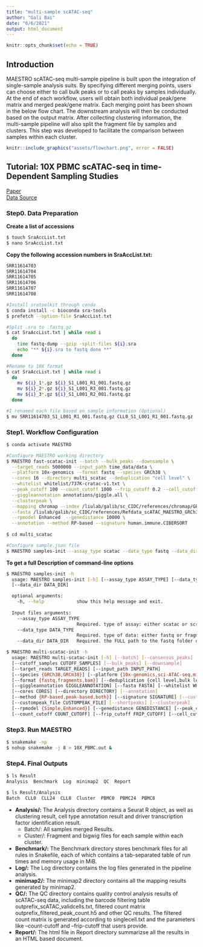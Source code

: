 ```yaml
---
title: "multi-sample scATAC-seq"
author: "Gali Bai"
date: "6/6/2021"
output: html_document
---
```


```r
knitr::opts_chunk$set(echo = TRUE)
```

## Introduction

MAESTRO scATAC-seq multi-sample pipeline is built upon the integration of single-sample analysis suits. By specifying different merging points, users can choose either to call bulk peaks or to call peaks by samples individually. At the end of each workflow, users will obtain both individual peak/gene matrix and merged peak/gene matrix. Each merging point has been shown in the below flow chart. The downstream analysis will then be conducted based on the output matrix. After collecting clustering information, the multi-sample pipeline will also split the fragment file by samples and clusters. This step was developed to facilitate the comparison between samples within each cluster.

```r
knitr::include_graphics("assets/flowchart.png", error = FALSE)

```

## Tutorial: 10X PBMC scATAC-seq in time-Dependent Sampling Studies

[Paper](https://genomebiology.biomedcentral.com/articles/10.1186/s13059-020-02032-0)\
[Data Source](https://www.ncbi.nlm.nih.gov/Traces/study/?acc=PRJNA545828&o=assay_type_s%3Aa)


### Step0. Data Preparation


**Create a list of accessions**

```bash
$ touch SraAccList.txt
$ nano SraAccList.txt

```

**Copy the following accession numbers in SraAccList.txt:**
```bash
SRR11614703
SRR11614704
SRR11614705
SRR11614706
SRR11614707
SRR11614708
```


```bash
#Install sratoolkit through conda
$ conda install -c bioconda sra-tools
$ prefetch --option-file SraAccList.txt

#Split .sra to .fastq.gz
$ cat SraAccList.txt | while read i
  do
    time fastq-dump --gzip -split-files ${i}.sra
    echo "** ${i}.sra to fastq done **"
  done

#Rename to 10X format
$ cat SraAccList.txt | while read i
  do
    mv ${i}_1*.gz ${i}_S1_L001_R1_001.fastq.gz
    mv ${i}_2*.gz ${i}_S1_L001_R3_001.fastq.gz
    mv ${i}_3*.gz ${i}_S1_L001_R2_001.fastq.gz
  done

#I renamed each file based on sample information (Optional)
$ mv SRR11614703_S1_L001_R1_001.fastq.gz CLL0_S1_L001_R1_001.fastq.gz

```

### Step1. Workflow Configuration
```bash
$ conda activate MAESTRO

#Configure MAESTRO working directory
$ MAESTRO fast-scatac-init --batch --bulk_peaks --downsample \
  --target_reads 5000000 --input_path time_data/data \
  --platform 10x-genomics --format fastq --species GRCh38 \
  --cores 16 --directory multi_scatac --deduplication "cell level" \
  --whitelist whitelist/737K-cratac-v1.txt \
  --peak_cutoff 100 --count_cutoff 1000 --frip_cutoff 0.2 --cell_cutoff 10 \
  --giggleannotation annotations/giggle.all \
  --clusterpeak \
  --mapping chromap --index /liulab/galib/sc_CIDC/references/chromap/GRCh38_chromap.index \
  --fasta /liulab/galib/sc_CIDC/references/Refdata_scATAC_MAESTRO_GRCh38_1.1.0/GRCh38_genome.fa \
  --rpmodel Enhanced  --genedistance 10000 \
  --annotation --method RP-based --signature human.immune.CIBERSORT
  
$ cd multi_scatac

#Configure sample.json file
$ MAESTRO samples-init --assay_type scatac --data_type fastq --data_dir time_data/data/
```

**To get a full Description of command-line options**
```bash
$ MAESTRO samples-init -h
  usage: MAESTRO samples-init [-h] [--assay_type ASSAY_TYPE] [--data_type DATA_TYPE] 
  [--data_dir DATA_DIR]

  optional arguments:
    -h, --help            show this help message and exit.
  
  Input files arguments:
    --assay_type ASSAY_TYPE
                          Required. type of assay: either scatac or scrna.
    --data_type DATA_TYPE
                          Required. type of data: either fastq or fragment.
    --data_dir DATA_DIR   Required. the FULL path to the fastq folder or the fragment folder.

$ MAESTRO multi-scatac-init -h
  usage: MAESTRO multi-scatac-init [-h] [--batch] [--consensus_peaks] 
  [--cutoff_samples CUTOFF_SAMPLES] [--bulk_peaks] [--downsample] 
  [--target_reads TARGET_READS] [--input_path INPUT_PATH]
  [--species {GRCh38,GRCm38}] [--platform {10x-genomics,sci-ATAC-seq,microfluidic}] 
  [--format {fastq,fragments,bam}] [--deduplication {cell level,bulk level}]
  [--giggleannotation GIGGLEANNOTATION] [--fasta FASTA] [--whitelist WHITELIST] 
  [--cores CORES] [--directory DIRECTORY] [--annotation]
  [--method {RP-based,peak-based,both}] [--signature SIGNATURE] [--custompeaks] 
  [--custompeak_file CUSTOMPEAK_FILE] [--shortpeaks] [--clusterpeak]
  [--rpmodel {Simple,Enhanced}] [--genedistance GENEDISTANCE] [--peak_cutoff PEAK_CUTOFF] 
  [--count_cutoff COUNT_CUTOFF] [--frip_cutoff FRIP_CUTOFF] [--cell_cutoff CELL_CUTOFF]
```


### Step3. Run MAESTRO
```bash
$ snakemake -np
$ nohup snakemake -j 8 > 10X_PBMC.out &
```


### Step4. Final Outputs

```bash
$ ls Result
Analysis  Benchmark  Log  minimap2  QC  Report

$ ls Result/Analysis
Batch  CLL0  CLL24  CLL8  Cluster  PBMC0  PBMC24  PBMC8
```

*  **Analysis/:** The Analysis directory contains a Seurat R object, as well as clustering result, cell type annotation result and driver transcription factor identification result.
    + Batch/: All samples merged Results.
    + Cluster/: Fragment and bigwig files for each sample within each cluster.
    
*  **Benchmark/:** The Benchmark directory stores benchmark files for all rules in Snakefile, each of which contains a tab-separated table of run times and memory usage in MiB.
*  **Log/:** The Log directory contains the log files generated in the pipeline analysis.
*  **minimap2/:** The minimap2 directory contains all the mapping results generated by minimap2.
*  **QC/:** The QC directory contains quality control analysis results of scATAC-seq data, including the barcode filtering table outprefix_scATAC_validcells.txt, filtered count matrix outprefix_filtered_peak_count.h5 and other QC results. The filtered count matrix is generated according to singlecell.txt and the parameters like --count-cutoff and --frip-cutoff that users provide. 
*  **Report/:** The html file in Report directory summarizse all the results in an HTML based document.
